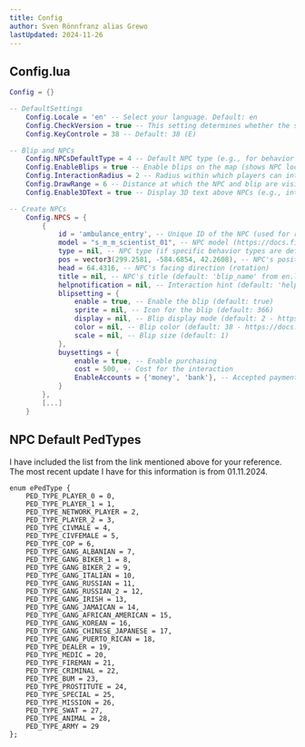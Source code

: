 ```yaml
---
title: Config
author: Sven Rönnfranz alias Grewo
lastUpdated: 2024-11-26
---
```


## Config.lua
```lua
Config = {}

-- DefaultSettings
    Config.Locale = 'en' -- Select your language. Default: en
    Config.CheckVersion = true -- This setting determines whether the script's version is checked. Grew_Versionchecker is required
    Config.KeyControle = 38 -- Default: 38 (E)

-- Blip and NPCs
    Config.NPCsDefaultType = 4 -- Default NPC type (e.g., for behavior or appearance of NPCs)
    Config.EnableBlips = true -- Enable blips on the map (shows NPC locations)
    Config.InteractionRadius = 2 -- Radius within which players can interact with NPCs
    Config.DrawRange = 6 -- Distance at which the NPC and blip are visible
    Config.Enable3DText = true -- Display 3D text above NPCs (e.g., interaction hints)

-- Create NPCs
    Config.NPCS = {
        {
            id = 'ambulance_entry', -- Unique ID of the NPC (used for reference or functions)
            model = "s_m_m_scientist_01", -- NPC model (https://docs.fivem.net/docs/game-references/ped-models/)
            type = nil, -- NPC type (if specific behavior types are defined)
            pos = vector3(299.2581, -584.6854, 42.2608), -- NPC's position in the game
            head = 64.4316, -- NPC's facing direction (rotation)
            title = nil, -- NPC's title (default: 'blip_name' from en.lua)
            helpnotification = nil, -- Interaction hint (default: 'help_notification' or 'help_notification_3D')
            blipsetting = {
                enable = true, -- Enable the blip (default: true)
                sprite = nil, -- Icon for the blip (default: 366)
                display = nil, -- Blip display mode (default: 2 - https://docs.fivem.net/docs/game-references/blips)
                color = nil, -- Blip color (default: 38 - https://docs.fivem.net/docs/game-references/blips/#blip-colors)
                scale = nil, -- Blip size (default: 1)
            },
            buysettings = {
                enable = true, -- Enable purchasing
                cost = 500, -- Cost for the interaction
                EnableAccounts = {'money', 'bank'}, -- Accepted payment methods
            }
        },
        [...]
    }
```

## NPC Default PedTypes
I have included the list from the link mentioned above for your reference.<br/>
The most recent update I have for this information is from 01.11.2024.
```
enum ePedType {
	PED_TYPE_PLAYER_0 = 0,
	PED_TYPE_PLAYER_1 = 1,
	PED_TYPE_NETWORK_PLAYER = 2,
	PED_TYPE_PLAYER_2 = 3,
	PED_TYPE_CIVMALE = 4,
	PED_TYPE_CIVFEMALE = 5,
	PED_TYPE_COP = 6,
	PED_TYPE_GANG_ALBANIAN = 7,
	PED_TYPE_GANG_BIKER_1 = 8,
	PED_TYPE_GANG_BIKER_2 = 9,
	PED_TYPE_GANG_ITALIAN = 10,
	PED_TYPE_GANG_RUSSIAN = 11,
	PED_TYPE_GANG_RUSSIAN_2 = 12,
	PED_TYPE_GANG_IRISH = 13,
	PED_TYPE_GANG_JAMAICAN = 14,
	PED_TYPE_GANG_AFRICAN_AMERICAN = 15,
	PED_TYPE_GANG_KOREAN = 16,
	PED_TYPE_GANG_CHINESE_JAPANESE = 17,
	PED_TYPE_GANG_PUERTO_RICAN = 18,
	PED_TYPE_DEALER = 19,
	PED_TYPE_MEDIC = 20,
	PED_TYPE_FIREMAN = 21,
	PED_TYPE_CRIMINAL = 22,
	PED_TYPE_BUM = 23,
	PED_TYPE_PROSTITUTE = 24,
	PED_TYPE_SPECIAL = 25,
	PED_TYPE_MISSION = 26,
	PED_TYPE_SWAT = 27,
	PED_TYPE_ANIMAL = 28,
	PED_TYPE_ARMY = 29
};
```
